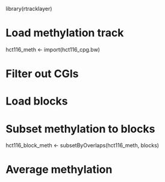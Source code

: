library(rtracklayer)

# Load methylation track
hct116_meth <- import(hct116_cpg.bw)

# Filter out CGIs


# Load blocks

# Subset methylation to blocks

hct116_block_meth <- subsetByOverlaps(hct116_meth, blocks)

# Average methylation

